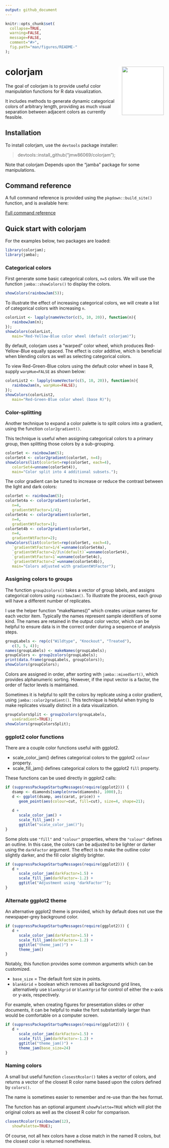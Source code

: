 ```yaml
---
output: github_document
---
```


```r
knitr::opts_chunk$set(
  collapse=TRUE,
  warning=FALSE,
  message=FALSE,
  comment="#>",
  fig.path="man/figures/README-"
);
```
# colorjam <img src="man/figures/colorjam_logo.png" width="133px" height="154px" align="right" style="padding-left:10px;background-color:white;" />

The goal of colorjam is to provide useful color manipulation functions
for R data visualization.

It includes methods to generate dynamic categorical colors of
arbitrary length, providing as much visual separation between
adjacent colors as currently feasible.

## Installation

To install colorjam, use the `devtools` package installer:

> devtools::install_github("jmw86069/colorjam");

Note that colorjam Depends upon the "jamba" package for some
manipulations.

## Command reference

A full command reference is provided using the `pkgdown::build_site()`
function, and is available here:

[Full command reference](https://jmw86069.github.io/colorjam)

## Quick start with colorjam

For the examples below, two packages are loaded:

```r
library(colorjam);
library(jamba);
```

### Categorical colors

First generate some basic categorical colors, `n=5` colors. We
will use the function `jamba::showColors()` to display the colors.

```r
showColors(rainbowJam(5));
```

To illustrate the effect of increasing categorical colors,
we will create a list of categorical colors with increasing `n`.

```r
colorList <- lapply(nameVector(c(5, 10, 20)), function(n){
   rainbowJam(n);
});
showColors(colorList,
   main="Red-Yellow-Blue color wheel (default colorjam)");
```

By default, colorjam uses a "warped" color wheel, which produces
Red-Yellow-Blue equally spaced. The effect is color additive,
which is beneficial when blending colors as well as selecting
categorical colors.

To view Red-Green-Blue colors using the default color wheel
in base R, supply `warpHue=FALSE` as shown below:

```r
colorList2 <- lapply(nameVector(c(5, 10, 20)), function(n){
   rainbowJam(n, warpHue=FALSE);
});
showColors(colorList2,
   main="Red-Green-Blue color wheel (base R)");
```

### Color-splitting

Another technique to expand a color palette is to split colors
into a gradient, using the function `color2gradient()`.

This technique is useful when assigning categorical colors to a primary
group, then splitting those colors by a sub-grouping.

```r
colorSet <- rainbowJam(5);
colorSet4 <- color2gradient(colorSet, n=4);
showColors(list(colorSet=rep(colorSet, each=4),
   colorSet4=unname(colorSet4)),
   main="Color split into 4 additional subsets.");
```

The color gradient can be tuned to increase or reduce the contrast
between the light and dark colors:

```r
colorSet <- rainbowJam(5);
colorSet4a <- color2gradient(colorSet,
   n=4,
   gradientWtFactor=1/4);
colorSet4c <- color2gradient(colorSet,
   n=4,
   gradientWtFactor=1);
colorSet4b <- color2gradient(colorSet,
   n=4,
   gradientWtFactor=2);
showColors(list(colorSet=rep(colorSet, each=4),
   `gradientWtFactor=1/4`=unname(colorSet4a),
   `gradientWtFactor=2/3\n(default)`=unname(colorSet4),
   `gradientWtFactor=1`=unname(colorSet4c),
   `gradientWtFactor=2`=unname(colorSet4b)),
   main="Colors adjusted with gradientWtFactor");
```

### Assigning colors to groups

The function `group2colors()` takes a vector of group labels,
and assigns categorical colors using `rainbowJam()`.
To illustrate the process, each group will have a different
number of replicates.

I use the helper function "makeNames()" which creates unique
names for each vector item. Typically the names represent sample
identifiers of some kind. The names are retained in the output
color vector, which can be helpful to ensure data is in the correct
order during a sequence of analysis steps.

```r
groupLabels <- rep(c("Wildtype", "Knockout", "Treated"),
   c(3, 5, 4));
names(groupLabels) <- makeNames(groupLabels);
groupColors <- group2colors(groupLabels);
print(data.frame(groupLabels, groupColors));
showColors(groupColors);
```

Colors are assigned in order, after sorting with `jamba::mixedSort()`,
which provides alphanumeric sorting. However, if the input vector is
a factor, the order of factor levels is maintained.

Sometimes it is helpful to split the colors by replicate using
a color gradient, using `jamba::color2gradient()`. This technique is
helpful when trying to make replicates visually distinct in a
data visualization.


```r
groupColorsSplit <- group2colors(groupLabels,
   useGradient=TRUE);
showColors(groupColorsSplit);
```

### ggplot2 color functions

There are a couple color functions useful with ggplot2.

* scale_color_jam() defines categorical colors to the ggplot2 `colour`
property.
* scale_fill_jam() defines categorical colors to the ggplot2 `fill`
property.

These functions can be used directly in ggplot2 calls:

```r
if (suppressPackageStartupMessages(require(ggplot2))) {
   dsamp <- diamonds[sample(nrow(diamonds), 1000),];
   d <- ggplot(dsamp, aes(carat, price)) +
      geom_point(aes(colour=cut, fill=cut), size=4, shape=21);
   
   d +
      scale_color_jam() +
      scale_fill_jam() +
      ggtitle("scale_color_jam()");
}
```

Some plots use `"fill"` and `"colour"` properties, where the `"colour"`
defines an outline. In this case, the colors can be adjusted to be
lighter or darker using the `darkFactor` argument. The effect is to
make the outline color slightly darker, and the fill color slightly
brighter.

```r
if (suppressPackageStartupMessages(require(ggplot2))) {
   d +
      scale_color_jam(darkFactor=1.5) +
      scale_fill_jam(darkFactor=-1.2) +
      ggtitle("Adjustment using 'darkFactor'");
}
```

### Alternate ggplot2 theme

An alternative ggplot2 theme is provided, which by default does
not use the newspaper-grey background color.

```r
if (suppressPackageStartupMessages(require(ggplot2))) {
   d +
      scale_color_jam(darkFactor=1.5) +
      scale_fill_jam(darkFactor=-1.2) +
      ggtitle("theme_jam()") +
      theme_jam()
}
```

Notably, this function provides some common arguments which can
be customized.

* `base_size` = The default font size in points.
* `blankGrid` = boolean which removes all background grid lines,
alternatively use `blankXgrid` or `blankYgrid` for control of
either the x-axis or y-axis, respectively.

For example, when creating figures for presentation slides or
other documents, it can be helpful to make the font substantially
larger than would be comfortable on a computer screen.

```r
if (suppressPackageStartupMessages(require(ggplot2))) {
   d +
      scale_color_jam(darkFactor=1.5) +
      scale_fill_jam(darkFactor=-1.2) +
      ggtitle("theme_jam()") +
      theme_jam(base_size=24)
}
```

### Naming colors

A small but useful function `closestRcolor()` takes a vector of colors,
and returns a vector of the closest R color name based upon the
colors defined by `colors()`.

The name is sometimes easier to remember and re-use than the hex format.

The function has an optional argument `showPalette=TRUE` which will
plot the original colors as well as the closest R color for comparison.

```r
closestRcolor(rainbowJam(12),
   showPalette=TRUE);
```

Of course, not all hex colors have a close match in the named R colors,
but the closest color is returned nonetheless.

